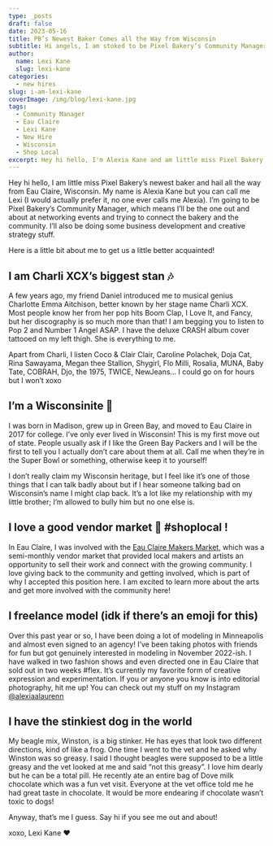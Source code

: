 ```yaml
---
type: _posts
draft: false
date: 2023-05-16
title: PB’s Newest Baker Comes all the Way from Wisconsin
subtitle: Hi angels, I am stoked to be Pixel Bakery’s Community Manager.
author:
  name: Lexi Kane
  slug: lexi-kane
categories:
  - new hires
slug: i-am-lexi-kane
coverImage: /img/blog/lexi-kane.jpg
tags:
  - Community Manager
  - Eau Claire
  - Lexi Kane
  - New Hire
  - Wisconsin
  - Shop Local
excerpt: Hey hi hello, I'm Alexia Kane and am little miss Pixel Bakery’s newest baker and hail all the way from Eau Claire, Wisconsin.
---
```

Hey hi hello, I am little miss Pixel Bakery’s newest baker and hail all the way from Eau Claire, Wisconsin. My name is Alexia Kane but you can call me Lexi (I would actually prefer it, no one ever calls me Alexia). I’m going to be Pixel Bakery’s Community Manager, which means I’ll be the one out and about at networking events and trying to connect the bakery and the community. I’ll also be doing some business development and creative strategy stuff.

Here is a little bit about me to get us a little better acquainted!

## I am Charli XCX’s biggest stan 🎶

A few years ago, my friend Daniel introduced me to musical genius Charlotte Emma Aitchison, better known by her stage name Charli XCX. Most people know her from her pop hits Boom Clap, I Love It, and Fancy, but her discography is so much more than that! I am begging you to listen to Pop 2 and Number 1 Angel ASAP. I have the deluxe CRASH album cover tattooed on my left thigh. She is everything to me.

Apart from Charli, I listen Coco & Clair Clair, Caroline Polachek, Doja Cat, Rina Sawayama, Megan thee Stallion, Shygirl, Flo Milli, Rosalia, MUNA, Baby Tate, COBRAH, Djo, the 1975, TWICE, NewJeans… I could go on for hours but I won’t xoxo

## I’m a Wisconsinite 🧀

I was born in Madison, grew up in Green Bay, and moved to Eau Claire in 2017 for college. I’ve only ever lived in Wisconsin! This is my first move out of state. People usually ask if I like the Green Bay Packers and I will be the first to tell you I actually don’t care about them at all. Call me when they’re in the Super Bowl or something, otherwise keep it to yourself! 

I don’t really claim my Wisconsin heritage, but I feel like it’s one of those things that I can talk badly about but if I hear someone talking bad on Wisconsin’s name I might clap back. It’s a lot like my relationship with my little brother; I’m allowed to bully him but no one else is.

## I love a good vendor market 🎨 #shoplocal !

In Eau Claire, I was involved with the [Eau Claire Makers Market](https://www.ecmakersmarket.com), which was a semi-monthly vendor market that provided local makers and artists an opportunity to sell their work and connect with the growing community. I love giving back to the community and getting involved, which is part of why I accepted this position here. I am excited to learn more about the arts and get more involved with the community here!

## I freelance model (idk if there’s an emoji for this)

Over this past year or so, I have been doing a lot of modeling in Minneapolis and almost even signed to an agency! I’ve been taking photos with friends for fun but got genuinely interested in modeling in November 2022-ish. I have walked in two fashion shows and even directed one in Eau Claire that sold out in two weeks #flex.  It’s currently my favorite form of creative expression and experimentation. If you or anyone you know is into editorial photography, hit me up! You can check out my stuff on my Instagram [@alexiaalaurenn](https://instagram.com/alexiaalaurenn)

## I have the stinkiest dog in the world

My beagle mix, Winston, is a big stinker. He has eyes that look two different directions, kind of like a frog. One time I went to the vet and he asked why Winston was so greasy. I said I thought beagles were supposed to be a little greasy and the vet looked at me and said “not this greasy”. I love him dearly but he can be a total pill. He recently ate an entire bag of Dove milk chocolate which was a fun vet visit. Everyone at the vet office told me he had great taste in chocolate. It would be more endearing if chocolate wasn’t toxic to dogs!

Anyway, that’s me I guess. Say hi if you see me out and about!

xoxo,
Lexi Kane ❤️
